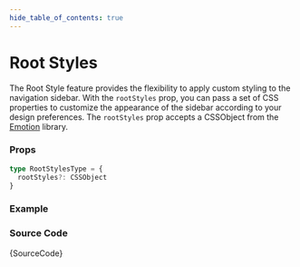 ```yaml
---
hide_table_of_contents: true
---
```



# Root Styles

The Root Style feature provides the flexibility to apply custom styling to the navigation sidebar. With the `rootStyles` prop, you can pass a set of CSS properties to customize the appearance of the sidebar according to your design preferences. The `rootStyles` prop accepts a CSSObject from the [Emotion](https://emotion.sh/docs/introduction) library.

### Props

```ts noCopy
type RootStylesType = {
  rootStyles?: CSSObject
}
```

### Example

<IframeWindow url='https://demos.themeselection.com/materio-mui-react-nextjs-admin-template/demo-1/en/menu-examples/vertical-menu/menu/root-styles' />

### Source Code

<TsToJsCodeSnippet>{SourceCode}</TsToJsCodeSnippet>
